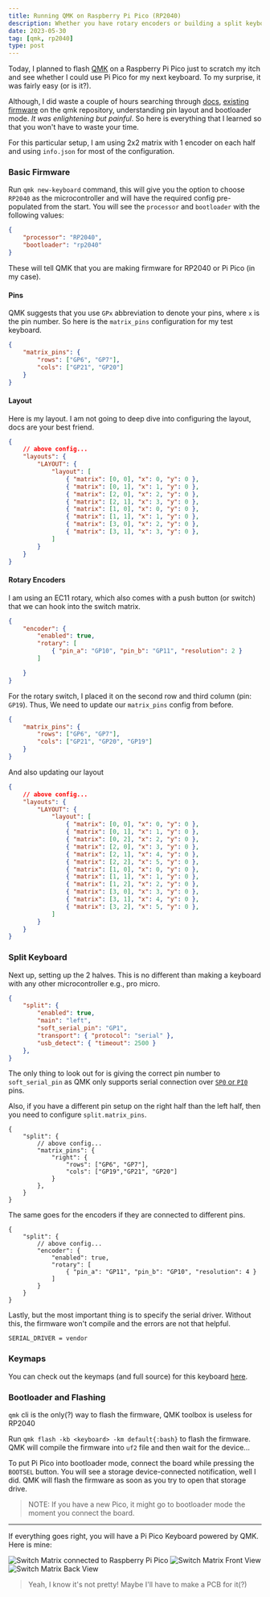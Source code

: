 ```yaml
---
title: Running QMK on Raspberry Pi Pico (RP2040)
description: Whether you have rotary encoders or building a split keyboard, everything is easier than you think.
date: 2023-05-30
tag: [qmk, rp2040]
type: post
---
```



Today, I planned to flash [QMK](https://docs.qmk.fm/) on a Raspberry Pi Pico just to scratch my itch and see whether I could use Pi Pico for my next keyboard. To my surprise, it was fairly easy (or is it?).

Although, I did waste a couple of hours searching through [docs](https://docs.qmk.fm/#/platformdev_rp2040?id=raspberry-pi-rp2040), [existing firmware](https://github.com/qmk/qmk_firmware/blob/master/keyboards/controllerworks/mini42/readme.md) on the qmk repository, understanding pin layout and bootloader mode. _It was enlightening but painful_. So here is everything that I learned so that you won't have to waste your time.

<Callout>For this particular setup, I am using 2x2 matrix with 1 encoder on each half and using `info.json` for most of the configuration.</Callout>

### Basic Firmware

Run `qmk new-keyboard` command, this will give you the option to choose `RP2040` as the microcontroller and will have the required config pre-populated from the start. You will see the `processor` and `bootloader` with the following values:

```json filename="info.json"
{
    "processor": "RP2040",
    "bootloader": "rp2040"
}
```

These will tell QMK that you are making firmware for RP2040 or Pi Pico (in my case).

#### Pins

QMK suggests that you use `GPx` abbreviation to denote your pins, where `x` is the pin number. So here is the `matrix_pins` configuration for my test keyboard.

```json filename="info.json"
{
    "matrix_pins": {
        "rows": ["GP6", "GP7"],
        "cols": ["GP21", "GP20"]
    }
}
```

#### Layout

Here is my layout. I am not going to deep dive into configuring the layout, docs are your best friend.

```json filename="info.json"
{
    // above config...
    "layouts": {
        "LAYOUT": {
            "layout": [
                { "matrix": [0, 0], "x": 0, "y": 0 },
                { "matrix": [0, 1], "x": 1, "y": 0 },
                { "matrix": [2, 0], "x": 2, "y": 0 },
                { "matrix": [2, 1], "x": 3, "y": 0 },
                { "matrix": [1, 0], "x": 0, "y": 0 },
                { "matrix": [1, 1], "x": 1, "y": 0 },
                { "matrix": [3, 0], "x": 2, "y": 0 },
                { "matrix": [3, 1], "x": 3, "y": 0 },
            ]
        }
    }
}
```

#### Rotary Encoders

I am using an EC11 rotary, which also comes with a push button (or switch) that we can hook into the switch matrix.

```json filename="info.json" {5}
{
    "encoder": {
        "enabled": true,
        "rotary": [
            { "pin_a": "GP10", "pin_b": "GP11", "resolution": 2 }
        ]

    }
}
```

For the rotary switch, I placed it on the second row and third column (pin: `GP19`). Thus, We need to update our `matrix_pins` config from before.

```json filename="info.json" {4} /GP19/
{
    "matrix_pins": {
        "rows": ["GP6", "GP7"],
        "cols": ["GP21", "GP20", "GP19"]
    }
}
```

And also updating our layout

```json filename="info.json" {8,11,14,17}
{
    // above config...
    "layouts": {
        "LAYOUT": {
            "layout": [
                { "matrix": [0, 0], "x": 0, "y": 0 },
                { "matrix": [0, 1], "x": 1, "y": 0 },
                { "matrix": [0, 2], "x": 2, "y": 0 },
                { "matrix": [2, 0], "x": 3, "y": 0 },
                { "matrix": [2, 1], "x": 4, "y": 0 },
                { "matrix": [2, 2], "x": 5, "y": 0 },
                { "matrix": [1, 0], "x": 0, "y": 0 },
                { "matrix": [1, 1], "x": 1, "y": 0 },
                { "matrix": [1, 2], "x": 2, "y": 0 },
                { "matrix": [3, 0], "x": 3, "y": 0 },
                { "matrix": [3, 1], "x": 4, "y": 0 },
                { "matrix": [3, 2], "x": 5, "y": 0 },
            ]
        }
    }
}
```

### Split Keyboard

Next up, setting up the 2 halves. This is no different than making a keyboard with any other microcontroller e.g., pro micro.

```json filename="info.json" {5} /soft_serial_pin/
{
    "split": {
        "enabled": true,
        "main": "left",
        "soft_serial_pin": "GP1",
        "transport": { "protocol": "serial" },
        "usb_detect": { "timeout": 2500 }
    },
}
```

The only thing to look out for is giving the correct pin number to `soft_serial_pin` as QMK only supports serial connection over [`SP0` or `PI0`](https://github.com/qmk/qmk_firmware/blob/master/docs/platformdev_rp2040.md#raspberry-pi-rp2040) pins.

Also, if you have a different pin setup on the right half than the left half, then you need to configure `split.matrix_pins`.

```jsonc filename="info.json"
{
    "split": {
        // above config...
        "matrix_pins": {
            "right": {
                "rows": ["GP6", "GP7"],
                "cols": ["GP19","GP21", "GP20"]
            }
        },
    }
}
```

The same goes for the encoders if they are connected to different pins.

```jsonc filename="info.json"
{
    "split": {
        // above config...
        "encoder": {
            "enabled": true,
            "rotary": [
                { "pin_a": "GP11", "pin_b": "GP10", "resolution": 4 }
            ]
        }
    }
}
```

Lastly, but the most important thing is to specify the serial driver. Without this, the firmware won't compile and the errors are not that helpful.

```make filename="rules.mk"
SERIAL_DRIVER = vendor
```

### Keymaps

You can check out the keymaps (and full source) for this keyboard [here](https://github.com/numToStr/qmk_firmware/tree/picopad/keyboards/picopad).

### Bootloader and Flashing

<Callout>`qmk` cli is the only(?) way to flash the firmware, QMK toolbox is useless for RP2040</Callout>

Run `qmk flash -kb <keyboard> -km default{:bash}` to flash the firmware. QMK will compile the firmware into `uf2` file and then wait for the device...

To put Pi Pico into bootloader mode, connect the board while pressing the `BOOTSEL` button. You will see a storage device-connected notification, well I did. QMK will flash the firmware as soon as you try to open that storage drive.

> NOTE: If you have a new Pico, it might go to bootloader mode the moment you connect the board.

---

If everything goes right, you will have a Pi Pico Keyboard powered by QMK. Here is mine:

![Switch Matrix connected to Raspberry Pi Pico](/images/qmk-pi-pico/all.webp)
![Switch Matrix Front View](/images/qmk-pi-pico/back.webp)
![Switch Matrix Back View](/images/qmk-pi-pico/front.webp)

> Yeah, I know it's not pretty! Maybe I'll have to make a PCB for it(?)
